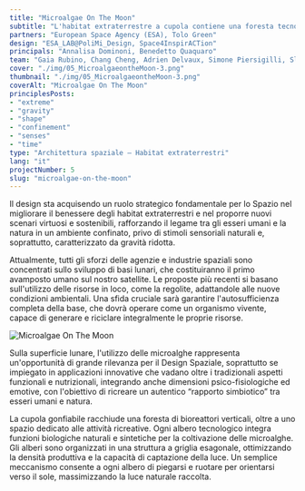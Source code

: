 ```yaml
---
title: "Microalgae On The Moon"
subtitle: "L'habitat extraterrestre a cupola contiene una foresta tecnologica di alberi artificiali che ruotano per seguire il sole e in cui scorre il liquido verde delle microalghe."
partners: "European Space Agency (ESA), Tolo Green"
design: "ESA_LAB@PoliMi_Design, Space4InspirACTion"
principals: "Annalisa Dominoni, Benedetto Quaquaro"
team: "Gaia Rubino, Chang Cheng, Adrien Delvaux, Simone Piersigilli, Slate Werner, Zhou Zhou"
cover: "./img/05_MicroalgaeontheMoon-3.png"
thumbnail: "./img/05_MicroalgaeontheMoon-3.png"
coverAlt: "Microalgae On The Moon"
principlesPosts: 
- "extreme" 
- "gravity"
- "shape"
- "confinement"
- "senses"
- "time"
type: "Architettura spaziale — Habitat extraterrestri"
lang: "it"
projectNumber: 5
slug: "microalgae-on-the-moon"
---
```



Il design sta acquisendo un ruolo strategico fondamentale per lo Spazio nel migliorare il benessere degli habitat extraterrestri e nel proporre nuovi scenari virtuosi e sostenibili, rafforzando il legame tra gli esseri umani e la natura in un ambiente confinato, privo di stimoli sensoriali naturali e, soprattutto, caratterizzato da gravità ridotta. 

Attualmente, tutti gli sforzi delle agenzie e industrie spaziali sono concentrati sullo sviluppo di basi lunari, che costituiranno il primo avamposto umano sul nostro satellite. Le proposte più recenti si basano sull'utilizzo delle risorse in loco, come la regolite, adattandole alle nuove condizioni ambientali. Una sfida cruciale sarà garantire l'autosufficienza completa della base, che dovrà operare come un organismo vivente, capace di generare e riciclare integralmente le proprie risorse.

<Image src={Image1} alt="Microalgae On The Moon" class="py-6 w-full"/>

Sulla superficie lunare, l'utilizzo delle microalghe rappresenta un'opportunità di grande rilevanza per il Design Spaziale, soprattutto se impiegato in applicazioni innovative che vadano oltre i tradizionali aspetti funzionali e nutrizionali, integrando anche dimensioni psico-fisiologiche ed emotive, con l'obiettivo di ricreare un autentico “rapporto simbiotico” tra esseri umani e natura.

La cupola gonfiabile racchiude una foresta di bioreattori verticali, oltre a uno spazio dedicato alle attività ricreative. Ogni albero tecnologico integra funzioni biologiche naturali e sintetiche per la coltivazione delle microalghe. Gli alberi sono organizzati in una struttura a griglia esagonale, ottimizzando la densità produttiva e la capacità di captazione della luce. Un semplice meccanismo consente a ogni albero di piegarsi e ruotare per orientarsi verso il sole, massimizzando la luce naturale raccolta.